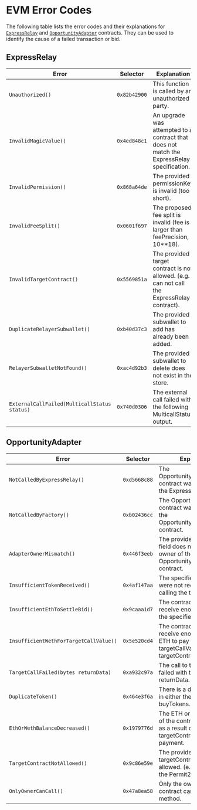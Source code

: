 # EVM Error Codes

The following table lists the error codes and their explanations for [`ExpressRelay`](https://github.com/pyth-network/per/blob/fccac65b00cff1cfe5c278b333a582fe66bda0f8/contracts/evm/src/express-relay/ExpressRelay.sol) and [`OpportunityAdapter`](https://github.com/pyth-network/per/blob/fccac65b00cff1cfe5c278b333a582fe66bda0f8/contracts/evm/src/opportunity-adapter/OpportunityAdapter.sol) contracts.
They can be used to identify the cause of a failed transaction or bid.

## ExpressRelay

| Error                                        | Selector     | Explanation                                                                                 |
| -------------------------------------------- | ------------ | ------------------------------------------------------------------------------------------- |
| `Unauthorized()`                             | `0x82b42900` | This function is called by an unauthorized party.                                           |
| `InvalidMagicValue()`                        | `0x4ed848c1` | An upgrade was attempted to a contract that does not match the ExpressRelay specification.  |
| `InvalidPermission()`                        | `0x868a64de` | The provided permissionKey is invalid (too short).                                          |
| `InvalidFeeSplit()`                          | `0x0601f697` | The proposed fee split is invalid (fee is larger than feePrecision, 10\*\*18).              |
| `InvalidTargetContract()`                    | `0x5569851a` | The provided target contract is not allowed. (e.g. can not call the ExpressRelay contract). |
| `DuplicateRelayerSubwallet()`                | `0xb40d37c3` | The provided subwallet to add has already been added.                                       |
| `RelayerSubwalletNotFound()`                 | `0xac4d92b3` | The provided subwallet to delete does not exist in the store.                               |
| `ExternalCallFailed(MulticallStatus status)` | `0x740d0306` | The external call failed with the following MulticallStatus output.                         |

## OpportunityAdapter

| Error                                  | Selector     | Explanation                                                                                                      |
| -------------------------------------- | ------------ | ---------------------------------------------------------------------------------------------------------------- |
| `NotCalledByExpressRelay()`            | `0xd5668c88` | The OpportunityAdapterFactory contract was not called by the ExpressRelay contract.                              |
| `NotCalledByFactory()`                 | `0xb02436cc` | The OpportunityAdapter contract was not called by the OpportunityAdapterFactory contract.                        |
| `AdapterOwnerMismatch()`               | `0x446f3eeb` | The provided executor field does not match the owner of the called OpportunityAdapter contract.                  |
| `InsufficientTokenReceived()`          | `0x4af147aa` | The specified buyTokens were not received after calling the target contract.                                     |
| `InsufficientEthToSettleBid()`         | `0x9caaa1d7` | The contract did not receive enough ETH to pay the specified bid.                                                |
| `InsufficientWethForTargetCallValue()` | `0x5e520cd4` | The contract did not receive enough Wrapped ETH to pay the targetCallValue to the targetContract.                |
| `TargetCallFailed(bytes returnData)`   | `0xa932c97a` | The call to targetContract failed with the specified returnData.                                                 |
| `DuplicateToken()`                     | `0x464e3f6a` | There is a duplicate token in either the sellTokens or buyTokens.                                                |
| `EthOrWethBalanceDecreased()`          | `0x1979776d` | The ETH or WETH balance of the contract decreased as a result of the call to targetContract and the bid payment. |
| `TargetContractNotAllowed()`           | `0x9c86e59e` | The provided targetContract is not allowed. (e.g. can not call the Permit2 contract).                            |
| `OnlyOwnerCanCall()`                   | `0x47a8ea58` | Only the owner of the contract can call this method.                                                             |
